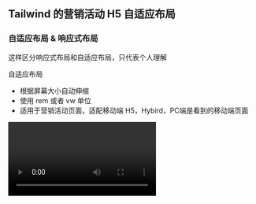 
## Tailwind 的营销活动 H5 自适应布局

### 自适应布局 & 响应式布局

这样区分响应式布局和自适应布局，只代表个人理解

自适应布局

- 根据屏幕大小自动伸缩
- 使用 rem 或者 vw 单位
- 适用于营销活动页面，适配移动端 H5，Hybird，PC端是看到的移动端页面

<video src="/posts/responsive/media3.mov" controls />

响应式布局：

- 根据屏幕大小自动调整布局
- 使用媒体查询，单位基本只需要使用 px
- 使用flex,grid,百分比布局
- 需要特别注意的是 tailwind 中需要移动端优先

<video src="/posts/responsive/media2.mov" controls />

### 自适应布局实现

自适应布局会随着屏幕大小自动伸缩，所以需要使用 rem 或者 vw 单位，rem 是相对于根元素的 font-size，vw 是相对于视口的宽度

在 tailwind 中使用 vw 的话，相对于 rem 没有那么方便，因为 tailwind 中字体是 rem 单位，

圆角使用原始 px（避免变形）

这两个例子可以直接在 codesandbox 中运行

#### vw 实现，因为 codesandbox 中暂没找到方案实时编译 tailwind，所以直接加了css

vw 的值是 1000 尺寸设计稿的值 / 10，sm断点的值是前面的值\*6.4或者谷歌控制台选到 640 尺寸的时候直接取值，不考虑pc的情况下这样是挺好的，用 vw 如果想要限制在 pc 上看到的大小，往往需要写两套，也就是正常写一套 vw 然后媒体查询还要写一套

原理是：设计稿1000 / 屏幕宽度100vw = 设计稿点出来的数值 / 写到屏幕的数值，求出写到屏幕的数值 = 设计稿点出来的数值 / 10

<img src="/posts/responsive/media4.png" alt="media4" />

<Sandpack>

```js
import { useState } from 'react'
import './styles.css'

export default function App() {
  const buttonClass =
    'mx-[1.4vw] cursor-pointer rounded-sm border px-[4vw] py-[1vw] text-[3vw] whitespace-nowrap sm:mx-[9px] sm:px-[26px] sm:py-[6px] sm:text-[19px] mx14 smmx-9'

  return (
    <>
      <link href="https://cdn.jsdelivr.net/npm/tailwindcss@latest/dist/tailwind.min.css" rel="stylesheet" />

      <div
        className="relative mx-auto h-[169.5vw] max-w-[640px] bg-white sm:h-[1084.8px]"
        style={{ maxWidth: '640px' }}
      >
        <ul className="absolute top-4 left-1/2 mx-auto flex w-fit text-white" style={{ transform: 'translateX(-50%)' }}>
          <li className={buttonClass}>我的愿望</li>
          <li className={buttonClass}>活动规则</li>
          <li className={buttonClass}>今日抽奖</li>
          <li className={buttonClass}>官方平台</li>
        </ul>

        <img
          src={'https://fms.res.meizu.com/dms/2025/06/11/f30304d8-e041-41e6-9fcf-614c13e9ae99.png'}
          className="h-full w-full object-cover"
          alt=""
        />
      </div>
    </>
  )
}
```

```css /styles.css
.mx14 {
  margin-left: 1.4vw;
  margin-right: 1.4vw;
}

.mx-\[1.4vw\] {
  margin-left: 1.4vw;
  margin-right: 1.4vw;
}
.px-\[4vw\] {
  padding-left: 4vw;
  padding-right: 4vw;
}
.py-\[1vw\] {
  padding-top: 1vw;
  padding-bottom: 1vw;
}
.text-\[3vw\] {
  font-size: 3vw;
}

@media (min-width: 640px) {
  .sm\:mx-\[9px\] {
    margin-left: 9px;
    margin-right: 9px;
  }
  .sm\:px-\[26px\] {
    padding-left: 26px;
    padding-right: 26px;
  }
  .sm\:py-\[6px\] {
    padding-top: 6px;
    padding-bottom: 6px;
  }
  .sm\:text-\[19px\] {
    font-size: 19px;
  }
  .smmx-9 {
    margin-left: 9px;
    margin-right: 9px;
  }
}
```

</Sandpack>

#### rem 实现（推荐）

rem 的原理也同上，但是需要设置根元素的 font-size，然后使用 rem 单位，这样就可以根据根元素的 font-size 来计算出 rem 的值，注意设计稿宽度不同，计算出来的数值也不同

需要特别注意的是这样设置了后，由于根元素的 rem 单位变了，使用 top-4 这类的tailwind 类就不准确了

原理是：写到屏幕的数值 = 设计稿点出来的数值 × (100vw / 1000px) = 设计稿点出来的数值 × 0.1vw

设置根字体大小为 0.1vw，最大值为 0.64px，最小值为 0.32px，这样在 320px 的时候，根字体大小为 0.32px，在 640px 的时候，根字体大小为 0.64px，这样可以直接使用设计稿点出来的数值，比较方便

<Sandpack>

```js
import { useState } from 'react'
import './styles.css'

export default function App() {
  const buttonClass =
    'mx-[14rem] cursor-pointer rounded-sm border px-[40rem] py-[10rem] text-[30rem] whitespace-nowrap mx14'

  return (
    <>
      <link href="https://cdn.jsdelivr.net/npm/tailwindcss@latest/dist/tailwind.min.css" rel="stylesheet" />

      <div className="relative h-[1690.5rem] max-w-[640px] bg-white" style={{ maxWidth: '640px' }}>
        <ul
          className="absolute top-[40rem] left-1/2 mx-auto flex w-fit text-white"
          style={{ transform: 'translateX(-50%)' }}
        >
          <li className={buttonClass}>我的愿望</li>
          <li className={buttonClass}>活动规则</li>
          <li className={buttonClass}>今日抽奖</li>
          <li className={buttonClass}>官方平台</li>
        </ul>

        <img
          src={'https://fms.res.meizu.com/dms/2025/06/11/f30304d8-e041-41e6-9fcf-614c13e9ae99.png'}
          className="h-full w-full object-cover"
          alt=""
        />
      </div>
    </>
  )
}
```

```css /styles.css
html {
  font-size: min(0.1vw, 0.64px);
  /* max(MIN, min(VAL, MAX)) */
  /* 或者  font-size: clamp(0.32px, 0.1vw, 0.64px); */
  margin: 0 auto;
  max-width: 640px;
}

.mx14 {
  margin-left: 14rem;
  margin-right: 14rem;
}

.px-\[40rem\] {
  padding-left: 40rem;
  padding-right: 40rem;
}
.py-\[10rem\] {
  padding-top: 10rem;
  padding-bottom: 10rem;
}

.text-\[30rem\] {
  font-size: 30rem;
}

.top-\[40rem\] {
  top: 40rem;
}
```

</Sandpack>

#### 插件方案

- [postcss-px-to-viewport](https://github.com/evrone/postcss-px-to-viewport?tab=readme-ov-file)
- [postcss-pxtorem](https://github.com/cuth/postcss-pxtorem)
